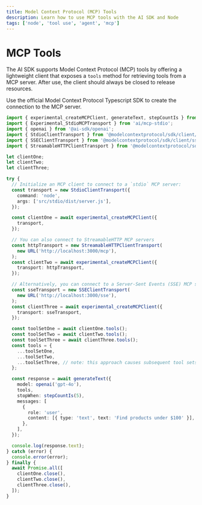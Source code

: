 ```yaml
---
title: Model Context Protocol (MCP) Tools
description: Learn how to use MCP tools with the AI SDK and Node
tags: ['node', 'tool use', 'agent', 'mcp']
---
```


# MCP Tools

The AI SDK supports Model Context Protocol (MCP) tools by offering a lightweight client that exposes a `tools` method for retrieving tools from a MCP server. After use, the client should always be closed to release resources.

Use the official Model Context Protocol Typescript SDK to create the connection to the MCP server.

<Snippet text="pnpm install @modelcontextprotocol/sdk" />

```ts
import { experimental_createMCPClient, generateText, stepCountIs } from 'ai';
import { Experimental_StdioMCPTransport } from 'ai/mcp-stdio';
import { openai } from '@ai-sdk/openai';
import { StdioClientTransport } from '@modelcontextprotocol/sdk/client/stdio';
import { SSEClientTransport } from '@modelcontextprotocol/sdk/client/sse';
import { StreamableHTTPClientTransport } from '@modelcontextprotocol/sdk/client/streamableHttp';

let clientOne;
let clientTwo;
let clientThree;

try {
  // Initialize an MCP client to connect to a `stdio` MCP server:
  const transport = new StdioClientTransport({
    command: 'node',
    args: ['src/stdio/dist/server.js'],
  });

  const clientOne = await experimental_createMCPClient({
    transport,
  });

  // You can also connect to StreamableHTTP MCP servers
  const httpTransport = new StreamableHTTPClientTransport(
    new URL('http://localhost:3000/mcp'),
  );
  const clientTwo = await experimental_createMCPClient({
    transport: httpTransport,
  });

  // Alternatively, you can connect to a Server-Sent Events (SSE) MCP server:
  const sseTransport = new SSEClientTransport(
    new URL('http://localhost:3000/sse'),
  );
  const clientThree = await experimental_createMCPClient({
    transport: sseTransport,
  });

  const toolSetOne = await clientOne.tools();
  const toolSetTwo = await clientTwo.tools();
  const toolSetThree = await clientThree.tools();
  const tools = {
    ...toolSetOne,
    ...toolSetTwo,
    ...toolSetThree, // note: this approach causes subsequent tool sets to override tools with the same name
  };

  const response = await generateText({
    model: openai('gpt-4o'),
    tools,
    stopWhen: stepCountIs(5),
    messages: [
      {
        role: 'user',
        content: [{ type: 'text', text: 'Find products under $100' }],
      },
    ],
  });

  console.log(response.text);
} catch (error) {
  console.error(error);
} finally {
  await Promise.all([
    clientOne.close(),
    clientTwo.close(),
    clientThree.close(),
  ]);
}
```
